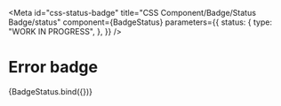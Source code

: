 <!-- @license CC0-1.0 -->


<Meta
  id="css-status-badge"
  title="CSS Component/Badge/Status Badge/status"
  component={BadgeStatus}
  parameters={{
    status: {
      type: "WORK IN PROGRESS",
    },
  }}
/>

# Error badge

<Canvas>
  <Story
    name="error"
    args={{
      status: "error",
      textContent: "error",
    }}
  >
    {BadgeStatus.bind({})}
  </Story>
</Canvas>

